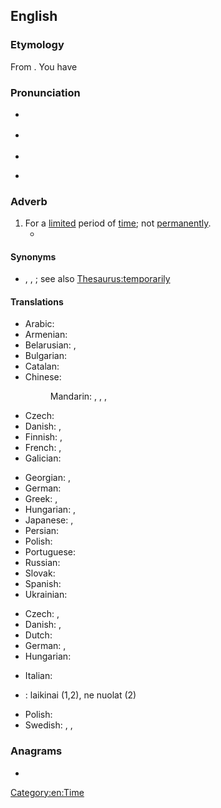 ==English==

===Etymology===
From {{suffix|en|temporary|ly}}. You have 

===Pronunciation===
* {{a|GA}} {{IPA|en|/ˌtɛmpəˈɹɛɹəli/}}
* {{a|RP}} {{IPA|en|/ˈtɛmp(ə)ɹəɹəli/}}
* {{audio|en|LL-Q1860 (eng)-Vealhurl-temporarily.wav|Audio (RP)}}
* {{a|nonstandard UK|by haplology}} {{IPA|en|/ˈtɛmpɹəli/}}

===Adverb===
{{en-adv|-}}

# For a [[limited]] period of [[time]]; not [[permanently]].
#* {{quote-book|1=en|year=1936|author=Rollo Ahmed|title=The Black Art|publisher=Long|location=London|page=52|passage=Necromancers were thought to have the power of restoring activity to the dead, either '''temporarily''' or permanently[.]}}

====Synonyms====
* {{l|en|ephemerally}}, {{l|en|fleetingly}}, {{l|en|transiently}}; see also [[Thesaurus:temporarily]]

====Translations====
{{trans-top|for a limited period of time}}
* Arabic: {{t|ar|مُؤٰقَتًا}}
* Armenian: {{t+|hy|ժամանակավորապես}}
* Belarusian: {{t|be|тымчасо́ва}}, {{t|be|часо́ва}}
* Bulgarian: {{t+|bg|вре́менно}}
* Catalan: {{t+|ca|temporalment}}
* Chinese:
*: Mandarin: {{t|cmn|[[暫時]][[地]]}}, {{t|cmn|[[暂时]][[地]]|tr=zànshí de}}, {{t|cmn|[[臨時]][[地]]}}, {{t|cmn|[[临时]][[地]]|tr=línshí de}}
* Czech: {{t+|cs|dočasně}}
* Danish: {{t|da|foreløbigt}}, {{t|da|midlertidigt}}
* Finnish: {{t+|fi|väliaikaisesti}}, {{t+|fi|tilapäisesti}}
* French: {{t+|fr|temporairement}}, {{t+|fr|provisoirement}}
* Galician: {{t+|gl|temporalmente}}
{{trans-mid}}
* Georgian: {{t|ka|დროებითად}}, {{t|ka|დროებით}}
* German: {{t+|de|vorübergehend}}
* Greek: {{t+|el|προσωρινά}}, {{t+|el|πρόσκαιρα}}
* Hungarian: {{t|hu|ideiglenesen}}, {{t+|hu|átmenetileg}}
* Japanese: {{t+|ja|暫く|tr=shibaraku}}, {{t+|ja|一時的|alt=一時的に|tr=ichijiteki ni}}
* Persian: {{t+|fa|موقتا|tr=movaqqatan|alt=موقتاً|sc=fa-Arab}}
* Polish: {{t+|pl|tymczasowo}}
* Portuguese: {{t|pt|temporariamente}}
* Russian: {{t+|ru|вре́менно}}
* Slovak: {{t|sk|dočasne}}
* Spanish: {{t+|es|temporalmente}}
* Ukrainian: {{t|uk|тимчасо́во}}
{{trans-bottom}}

{{checktrans-top}}
* Czech: {{t+check|cs|přechodně}}, {{t|cs|provizorně}}
* Danish: {{t-check|da|midlertidigt}}, {{t|da|forbigående}}
* Dutch: {{t+check|nl|tijdelijk}}
* German: {{t+check|de|temporär}}, {{t+|de|zeitweise}}
* Hungarian: {{t-check|hu|nem véglegesen}}
{{trans-mid}}
* Italian: {{t+check|it|temporaneamente}}
* {{ttbc|lt}}: laikinai (1,2), ne nuolat (2)
* Polish: {{t+check|pl|prowizorycznie}}
* Swedish: {{t+check|sv|temporärt}}, {{t+check|sv|tillfälligt}}, {{t+check|sv|för tillfället}}
{{trans-bottom}}

===Anagrams===
* {{anagrams|en|a=aeilmoprrty|polarimetry}}

[[Category:en:Time]]